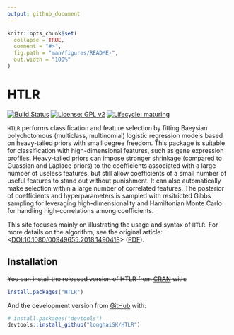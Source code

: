 ```yaml
---
output: github_document
---
```


<!-- README.md is generated from README.Rmd. Please edit that file -->

```r
knitr::opts_chunk$set(
  collapse = TRUE,
  comment = "#>",
  fig.path = "man/figures/README-",
  out.width = "100%"
)
```
# HTLR

<!-- badges: start -->
[![Build Status](https://travis-ci.org/longhaiSK/HTLR.svg?branch=master)](https://travis-ci.org/longhaiSK/HTLR)
[![License: GPL v2](https://img.shields.io/badge/License-GPL%20v2-blue.svg)](https://www.gnu.org/licenses/old-licenses/gpl-2.0.en.html)
[![Lifecycle: maturing](https://img.shields.io/badge/lifecycle-maturing-blue.svg)](https://www.tidyverse.org/lifecycle/#maturing)
<!-- badges: end -->

`HTLR` performs classification and feature selection by fitting Baeysian polychotomous (multiclass, multinomial) logistic regression models based on heavy-tailed priors with small degree freedom. This package is suitable for classification with high-dimensional features, such as gene expression profiles. Heavy-tailed priors can impose stronger shrinkage (compared to Guassian and Laplace priors) to the coefficients associated with a large number of useless features, but still allow coefficients of a small number of useful features to stand out without punishment. It can also automatically make selection within a large number of correlated features. The posterior of coefficients and hyperparameters is sampled with resitricted Gibbs sampling for leveraging high-dimensionality and Hamiltonian Monte Carlo for handling high-correlations among coefficients. 

This site focuses mainly on illustrating the usage and syntax of `HTLR`. For more details on the algorithm, see the original article: <[DOI:10.1080/00949655.2018.1490418](https://www.tandfonline.com/doi/full/10.1080/00949655.2018.1490418)>
([PDF](https://arxiv.org/pdf/1405.3319.pdf)).

## Installation

~~You can install the released version of HTLR from [CRAN](https://CRAN.R-project.org) with:~~

``` r
install.packages("HTLR")
```

And the development version from [GitHub](https://github.com/) with:

``` r
# install.packages("devtools")
devtools::install_github("longhaiSK/HTLR")
```
